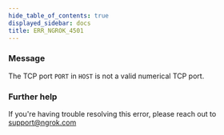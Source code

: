 ```yaml
---
hide_table_of_contents: true
displayed_sidebar: docs
title: ERR_NGROK_4501
---
```


### Message

The TCP port `PORT` in `HOST` is not a valid numerical TCP port.

### Further help

If you're having trouble resolving this error, please reach out to [support@ngrok.com](mailto:support@ngrok.com?subject=Help%20with%20ERR_NGROK_4501)
